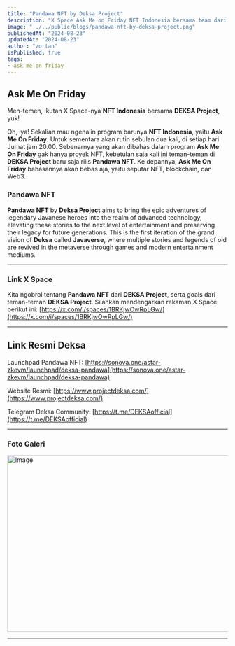 ```yaml
---
title: "Pandawa NFT by Deksa Project"
description: "X Space Ask Me on Friday NFT Indonesia bersama team dari proyek Deksa dengan Pandawa NFT-nya."
image: "../../public/blogs/pandawa-nft-by-deksa-project.png"
publishedAt: "2024-08-23"
updatedAt: "2024-08-23"
author: "zortan"
isPublished: true
tags: 
- ask me on friday
---
```


## Ask Me On Friday

Men-temen, ikutan X Space-nya **NFT Indonesia** bersama **DEKSA Project**, yuk!

Oh, iya! Sekalian mau ngenalin program barunya **NFT Indonesia**, yaitu **Ask Me On Friday**. Untuk sementara akan rutin sebulan dua kali, di setiap hari Jumat jam 20.00. Sebenarnya yang akan dibahas dalam program **Ask Me On Friday** gak hanya proyek NFT, kebetulan saja kali ini teman-teman di **DEKSA Project** baru saja rilis **Pandawa NFT**. Ke depannya, **Ask Me On Friday** bahasannya akan bebas aja, yaitu seputar NFT, blockchain, dan Web3.

### Pandawa NFT

**Pandawa NFT** by **Deksa Project** aims to bring the epic adventures of legendary Javanese heroes into the realm of advanced technology, elevating these stories to the next level of entertainment and preserving their legacy for future generations. This is the first iteration of the grand vision of **Deksa** called **Javaverse**, where multiple stories and legends of old are revived in the metaverse through games and modern entertainment mediums.

---

### Link X Space

Kita ngobrol tentang **Pandawa NFT** dari **DEKSA Project**, serta goals dari teman-teman **DEKSA Project**. Silahkan mendengarkan rekaman X Space berikut ini: [https://x.com/i/spaces/1BRKjwOwRpLGw/](https://x.com/i/spaces/1BRKjwOwRpLGw/)

---

## Link Resmi Deksa

Launchpad Pandawa NFT: [https://sonova.one/astar-zkevm/launchpad/deksa-pandawa](https://sonova.one/astar-zkevm/launchpad/deksa-pandawa)

Website Resmi: [https://www.projectdeksa.com/](https://www.projectdeksa.com/)

Telegram Deksa Community: [https://t.me/DEKSAofficial](https://t.me/DEKSAofficial)

---

### Foto Galeri

<Image
  src="https://ipfs.io/ipfs/Qme4RHiGt6CoreJd6aeBiZ9K1avsN89uwVWcE1WJzodMJd/pandawa-nft-by-deksa-project.jpeg"
  width="718"
  height="404"
  alt="Image"
  sizes="100vw"
/>

---